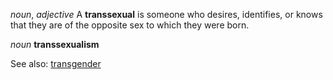 ''noun'', ''adjective''
A '''transsexual''' is someone who desires, identifies, or knows that they are of the opposite sex to which they were born.

''noun''
'''transsexualism'''

See also: [[transgender]]